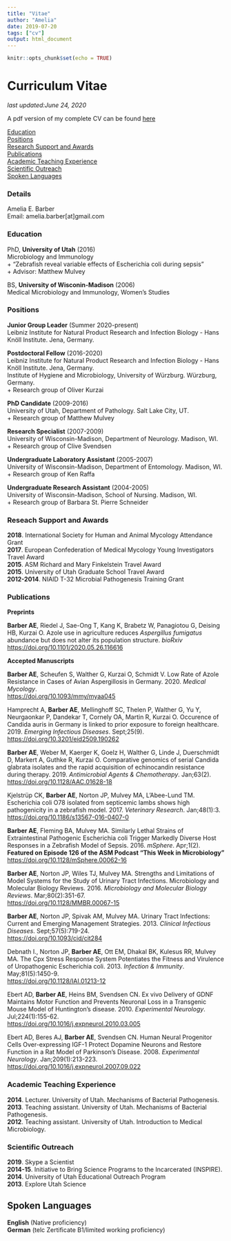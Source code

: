```yaml
---
title: "Vitae"
author: "Amelia"
date: 2019-07-20
tags: ["cv"]
output: html_document
---
```


```r
knitr::opts_chunk$set(echo = TRUE)
```

# Curriculum Vitae

*last updated:June 24, 2020*

A pdf version of my complete CV can be found [here](/top/vitae_files/CV.pdf)\

[Education](#Education)<br>
[Positions](#Positions)<br>
[Research Support and Awards](#Awards)<br>
[Publications](#Publications)<br>
[Academic Teaching Experience](#Teaching)<br>
[Scientific Outreach](#Outreach)<br>
[Spoken Languages](#Languages)


### Details
Amelia E. Barber<br>
Email: amelia.barber[at]gmail.com<br>


### Education {#Education}
PhD, **University of Utah** (2016)<br>
Microbiology and Immunology<br>
+ "Zebrafish reveal variable effects of Escherichia coli during sepsis"<br>
+ Advisor: Matthew Mulvey

BS, **University of Wisconin-Madison** (2006)<br>
Medical Microbiology and Immunology, Women's Studies

### Positions

**Junior Group Leader** (Summer 2020-present)<br>
Leibniz Institute for Natural Product Research and Infection Biology -  Hans Knöll Institute. Jena, Germany.<br>

**Postdoctoral Fellow** (2016-2020)<br>
Leibniz Institute for Natural Product Research and Infection Biology -  Hans Knöll Institute. Jena, Germany.<br>
Institute of Hygiene and Microbiology, University of Würzburg. Würzburg, Germany.<br>
+ Research group of Oliver Kurzai

**PhD Candidate** (2009-2016)<br>
University of Utah, Department of Pathology. Salt Lake City, UT.<br>
+ Research group of Matthew Mulvey

**Research Specialist** (2007-2009)<br>
University of Wisconsin-Madison, Department of Neurology. Madison, WI.<br>
+ Research group of Clive Svendsen

**Undergraduate Laboratory Assistant** (2005-2007)<br>
University of Wisconsin-Madison, Department of Entomology. Madison, WI.<br>
+ Research group of Ken Raffa

**Undergraduate Research Assistant** (2004-2005)<br>
University of Wisconsin-Madison, School of Nursing. Madison, WI.<br>
+ Research group of Barbara St. Pierre Schneider


### Reseach Support and Awards {#Awards}
**2018**. International Society for Human and Animal Mycology Attendance Grant <br>
**2017**. European Confederation of Medical Mycology Young Investigators Travel Award <br>
**2015**. ASM Richard and Mary Finkelstein Travel Award <br>
**2015**. University of Utah Graduate School Travel Award <br>
**2012-2014**. NIAID T-32 Microbial Pathogenesis Training Grant <br>

### Publications {#Publications}

**Preprints**<br>

**Barber AE**, Riedel J, Sae-Ong T, Kang K, Brabetz W, Panagiotou G, Deising HB, Kurzai O. Azole use in agriculture reduces *Aspergillus fumigatus* abundance but does not alter its population structure. *bioRxiv*<br>
<https://doi.org/10.1101/2020.05.26.116616>

**Accepted Manuscripts**<br>

**Barber AE**, Scheufen S, Walther G, Kurzai O, Schmidt V. Low Rate of Azole Resistance in Cases of Avian Aspergillosis in Germany. 2020. *Medical Mycology*.<br> <https://doi.org/10.1093/mmy/myaa045>

Hamprecht A, **Barber AE**, Mellinghoff SC, Thelen P, Walther G, Yu Y, Neurgaonkar P, Dandekar T, Cornely OA, Martin R, Kurzai O. Occurence of Candida auris in Germany is linked to prior exposure to foreign healthcare. 2019. *Emerging Infectious Diseases*. Sept;25(9).<br> <https://doi.org/10.3201/eid2509.190262>

**Barber AE**, Weber M, Kaerger K, Goelz H, Walther G, Linde J, Duerschmidt D, Markert A, Guthke R, Kurzai O. Comparative genomics of serial Candida glabrata isolates and the rapid acquisition of echinocandin resistance during therapy. 2019. *Antimicrobial Agents & Chemotherapy*. Jan;63(2).<br>
<https://doi.org/10.1128/AAC.01628-18>

Kjelstrüp CK, **Barber AE**, Norton JP, Mulvey MA, L’Abee-Lund TM. Escherichia coli O78 isolated from septicemic lambs shows high pathogenicity in a zebrafish model. 2017. *Veterinary Research*. Jan;48(1):3.<br>
<https://doi.org/10.1186/s13567-016-0407-0>

**Barber AE**, Fleming BA, Mulvey MA. Similarly Lethal Strains of Extraintestinal Pathogenic Escherichia coli Trigger Markedly Diverse Host Responses in a Zebrafish Model of Sepsis. 2016. *mSphere*. Apr;1(2).<br>
**Featured on Episode 126 of the ASM Podcast “This Week in Microbiology”**<br>
<https://doi.org/10.1128/mSphere.00062-16>  

**Barber AE**, Norton JP, Wiles TJ, Mulvey MA. Strengths and Limitations of Model Systems for the Study of Urinary Tract Infections. Microbiology and Molecular Biology Reviews. 2016. *Microbiology and Molecular Biology Reviews*. Mar;80(2):351-67.<br>
<https://doi.org/10.1128/MMBR.00067-15>

**Barber AE**, Norton JP, Spivak AM, Mulvey MA. Urinary Tract Infections: Current and Emerging Management Strategies. 2013. *Clinical Infectious Diseases*. Sept;57(5):719-24.<br>
<https://doi.org/10.1093/cid/cit284>

Debnath I., Norton JP, **Barber AE**, Ott EM, Dhakal BK, Kulesus RR, Mulvey MA. The Cpx Stress Response System Potentiates the Fitness and Virulence of Uropathogenic Escherichia coli. 2013. *Infection & Immunity*. May;81(5):1450-9.<br>
<https://doi.org/10.1128/IAI.01213-12>

Ebert AD, **Barber AE**, Heins BM, Svendsen CN. Ex vivo Delivery of GDNF Maintains Motor Function and Prevents Neuronal Loss in a Transgenic Mouse Model of Huntington’s disease. 2010. *Experimental Neurology*. Jul;224(1):155-62.<br>
<https://doi.org/10.1016/j.expneurol.2010.03.005>

Ebert AD, Beres AJ, **Barber AE**, Svendsen CN. Human Neural Progenitor Cells Over-expressing IGF-1 Protect Dopamine Neurons and Restore Function in a Rat Model of Parkinson's Disease. 2008. *Experimental Neurology*. Jan;209(1):213-223.<br>
<https://doi.org/10.1016/j.expneurol.2007.09.022>

### Academic Teaching Experience {#Teaching}

**2014**. Lecturer. University of Utah. Mechanisms of Bacterial Pathogenesis.<br>
**2013**. Teaching assistant. University of Utah. Mechanisms of Bacterial Pathogenesis.<br>
**2012**. Teaching assistant. University of Utah. Introduction to Medical Microbiology.

### Scientific Outreach {#Outreach}

**2019**. Skype a Scientist <br>
**2014-15**. Initiative to Bring Science Programs to the Incarcerated (INSPIRE). <br>
**2014**. University of Utah Educational Outreach Program <br>
**2013**. Explore Utah Science

## Spoken Languages {#Languages}

**English** (Native proficiency)<br>
**German** (telc Zertificate B1/limited working proficiency)